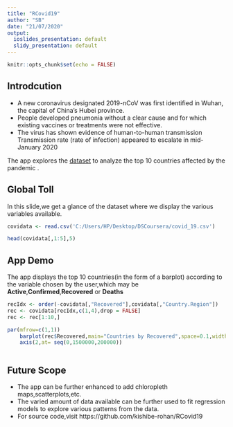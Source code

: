 ---
title: "RCovid19"
author: "SB"
date: "21/07/2020"
output:
  ioslides_presentation: default
  slidy_presentation: default
---

```{r setup, include=FALSE}
knitr::opts_chunk$set(echo = FALSE)
```

## Introdcution


- A new coronavirus designated 2019-nCoV was first identified in Wuhan, the capital of China's Hubei province.
- People developed pneumonia without a clear cause and for which existing vaccines or treatments were not effective.
- The virus has shown evidence of human-to-human transmission
Transmission rate (rate of infection) appeared to escalate in mid-January 2020 


The app explores the <a href="https://www.kaggle.com/imdevskp/corona-virus-report">dataset</a> to analyze the top 10 countries affected by the pandemic .



## Global Toll

In this slide,we get a glance of the dataset where we display the various variables available.

```{r, echo = TRUE}
covidata <- read.csv('C:/Users/HP/Desktop/DSCoursera/covid_19.csv')

head(covidata[,1:5],5)
```

## App Demo
The app displays the top 10 countries(in the form of a barplot) according to the variable chosen by the user,which may be **Active**,**Confirmed**,**Recovered** or **Deaths** 

```{r,echo=FALSE,warning=FALSE,message=FALSE}
recIdx <- order(-covidata[,"Recovered"],covidata[,"Country.Region"])
rec <- covidata[recIdx,c(1,4),drop = FALSE]
rec <- rec[1:10,]

par(mfrow=c(1,1))
    barplot(rec$Recovered,main="Countries by Recovered",space=0.1,width=1,las=3,names.arg = rec$Country.Region,col=rainbow(20),horiz=FALSE)
    axis(2,at= seq(0,1500000,200000))



```



## Future Scope


- The app can be further enhanced to add chloropleth maps,scatterplots,etc. 
- The varied amount of data available can be further used to fit regression models to explore various patterns from the data.
- For source code,visit https://github.com/kishibe-rohan/RCovid19